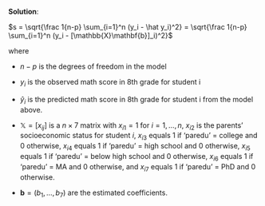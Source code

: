 
**Solution**:

$s = \sqrt{\frac 1{n-p} \sum_{i=1}^n (y_i - \hat y_i)^2} = \sqrt{\frac 1{n-p} \sum_{i=1}^n (y_i - [\mathbb{X}\mathbf{b}]_i)^2}$

where 

* $n-p$ is the degrees of freedom in the model
  
* $y_i$ is the observed math score in 8th grade for student i
  
* $\hat y_i$ is the predicted math score in 8th grade for student i from the model above.
  
* $\mathbb{X} = [x_{ij}]$ is a $n \times 7$ matrix with $x_{i1}=1$ for $i = 1, \dots, n$, $x_{i2}$ is the parents' socioeconomic status for student $i$, $x_{i3}$ equals 1 if 'paredu' = college and 0 otherwise, $x_{i4}$ equals 1 if 'paredu' = high school and 0 otherwise, $x_{i5}$ equals 1 if 'paredu' = below high school and 0 otherwise, $x_{i6}$ equals 1 if 'paredu' = MA and 0 otherwise, and $x_{i7}$ equals 1 if 'paredu' = PhD and 0 otherwise.
  
* $\mathbf{b} = (b_1, \dots, b_7)$ are the estimated coefficients.



